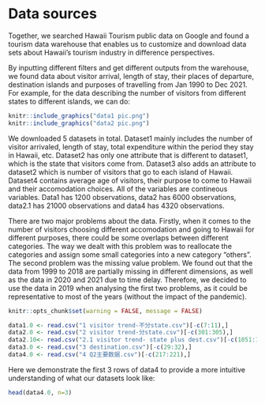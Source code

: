 # Data sources

Together, we searched Hawaii Tourism public data on Google and found a tourism data warehouse that enables us to customize and download data sets about Hawaii’s tourism industry in difference perspectives.

By inputting different filters and get different outputs from the warehouse, we found data about visitor arrival, length of stay, their places of departure, destination islands and purposes of travelling from Jan 1990 to Dec 2021. For example, for the data describing the number of visitors from different states to different islands, we can do:

```r
knitr::include_graphics("data1 pic.png")
knitr::include_graphics("data2 pic.png")
```

We downloaded 5 datasets in total. Dataset1 mainly includes the number of visitor arrivaled, length of stay, total expenditure within the period they stay in Hawaii, etc. Dataset2 has only one attribute that is different to dataset1, which is the state that visitors come from. Dataset3 also adds an attribute to dataset2 which is number of visitors that go to each island of Hawaii. Dataset4 contains average age of visitors, their purpose to come to Hawaii and their accomodation choices. All of the variables are contineous variables. Data1 has 1200 observations, data2 has 6000 observations, data2.1 has 21000 observations and data4 has 4320 observations.

There are two major problems about the data. Firstly, when it comes to the number of visitors choosing different accomodation and going to Hawaii for different purposes, there could be some overlaps between different categories. The way we dealt with this problem was to reallocate the categories and assign some small categories into a new category "others". The second problem was the missing value problem. We found out that the data from 1999 to 2018 are partially missing in different dimensions, as well as the data in 2020 and 2021 due to time delay. Therefore, we decided to use the data in 2019 when analysing the first two problems, as it could be representative to most of the years (without the impact of the pandemic).

```r
knitr::opts_chunk$set(warning = FALSE, message = FALSE)
```

```r
data1.0 <- read.csv("1 visitor trend-不分state.csv")[-c(7:11),]
data2.0 <- read.csv("2 visitor trend-分state.csv")[-c(301:305),]
data2.10<- read.csv("2.1 visitor trend- state plus dest.csv")[-c(1051:1054),]
data3.0 <- read.csv("3 destination.csv")[-c(29:32),]
data4.0 <- read.csv("4 Q2主要数据.csv")[-c(217:221),]
```

Here we demonstrate the first 3 rows of data4 to provide a more intuitive understanding of what our datasets look like:
```r
head(data4.0, n=3)
```





